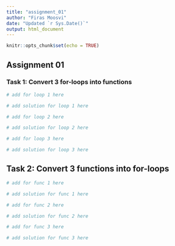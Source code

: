```yaml
---
title: "assignment_01"
author: "Firas Moosvi"
date: "Updated `r Sys.Date()`"
output: html_document
---
```


```r
knitr::opts_chunk$set(echo = TRUE)
```

## Assignment 01

### Task 1: Convert 3 for-loops into functions

```r
# add for loop 1 here

```

```r
# add solution for loop 1 here

```


```r
# add for loop 2 here

```

```r
# add solution for loop 2 here

```


```r
# add for loop 3 here

```

```r
# add solution for loop 3 here

```

## Task 2: Convert 3 functions into for-loops

```r
# add for func 1 here

```

```r
# add solution for func 1 here

```


```r
# add for func 2 here

```

```r
# add solution for func 2 here

```


```r
# add for func 3 here

```

```r
# add solution for func 3 here

```